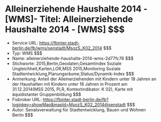 # Alleinerziehende Haushalte 2014 - [WMS]- Titel: Alleinerziehende Haushalte 2014 - [WMS] $$$
- Service URL: https://fbinter.stadt-berlin.de/fb/wms/senstadt/MsozS_K02_2014 $$$
- Typ: WMS $$$
- Name: alleinerziehende-haushalte-2014-wms-2d77fc76 $$$
- Stichworte: 2015,Berlin,Geodaten,Gesamtindex Soziale Ungleichheit,Karten,LOR,MSS 2015,Monitoring Soziale Stadtentwicklung,Planungsräume,Status/Dynamik-Index $$$
- Anmerkung: Anteil der Alleinerziehenden mit Kindern unter 18 Jahren an der Haushalten mit Kindern unter 18 Jahren in Prozent am 31.12.2014(MSS 2015, PLR, Kontextindikator: K 02), Karte mit äquidistanter Gruppenbildung $$$
- Fisbroker URL: https://fbinter.stadt-berlin.de/fb?loginkey=showMap&mapId=MsozS_K02_2014@senstadt $$$
- Autor: Senatsverwaltung für Stadtentwicklung, Bauen und Wohnen Berlin $$$

